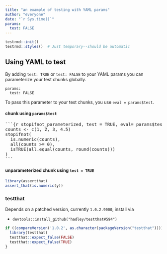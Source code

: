 ```yaml
---
title: "an example of testing with YAML params"
author: "everyone"
date: "`r Sys.time()`"
params:
  test: FALSE
---
```


```r
testrmd::init()
testrmd::styles()  # Just temporary--should be automatic
```

## Using YAML to test

By adding `test: TRUE` or `test: FALSE` to your YAML params you can parameterize your test chunks globally. 

```
params:
  test: FALSE
```

To pass this parameter to your test chunks, you use `eval = params$test`.

#### chunk using `params$test`

<!--html_preserve-->
<pre>```{r stopifnot_parameterized, test = TRUE, eval= params$test}
counts <- c(1, 2, 3, 4.5)
stopifnot(
  is.numeric(counts),
  all(counts >= 0),
  isTRUE(all.equal(counts, round(counts)))
)
```</pre><!--/html_preserve-->

#### unparameterized chunk using `test = TRUE`

```r
library(assertthat)
assert_that(is.numeric(y))
```


### testthat

Depends on a patched version, currently `1.0.2.9000`, install via

* `devtools::install_github("hadley/testthat#594")`

```r
if ((compareVersion('1.0.2', as.character(packageVersion("testthat")))) == -1) {
  library(testthat)
  testthat::expect_false(FALSE)
  testthat::expect_false(TRUE)
}
```

